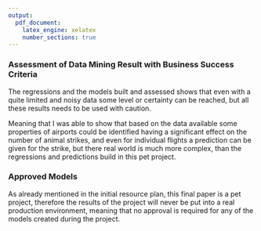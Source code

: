 ```yaml
---
output:
  pdf_document:
    latex_engine: xelatex
    number_sections: true
---
```


### Assessment of Data Mining Result with Business Success Criteria

The regressions and the models built and assessed shows that even with a quite limited and noisy data some level or certainty can be reached, but all these results needs to be used with caution.

Meaning that I was able to show that based on the data available some properties of airports could be identified having a significant effect on the number of animal strikes, and even for individual flights a prediction can be given for the strike, but there real world is much more complex, than the regressions and predictions build in this pet project.

### Approved Models

As already mentioned in the initial resource plan, this final paper is a pet project, therefore the results of the project will never be put into a real production environment, meaning that no approval is required for any of the models created during the project.
